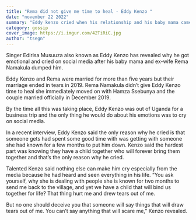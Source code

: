 ```yaml
---
title: "Rema did not give me time to heal - Eddy Kenzo "
date: "november 22 2022"
summary: "Eddy kenzo cried when his relationship and his baby mama came to un end and here is exactly why???.."
category: gossip
cover_image: https://i.imgur.com/42TiRiC.jpg
author: "tsegn"
---
```


Singer Edirisa Musuuza also known as Eddy Kenzo has revealed why he got emotional and cried on social media after his baby mama and ex-wife Rema Namakula dumped him.

<AdsComponent />

Eddy Kenzo and Rema were married for more than five years but their marriage ended in tears in 2019. Rema Namakula didn’t give Eddy Kenzo time to heal she immediately moved on with Hamza Ssebunya and the couple married officially in December 2019.

By the time all this was taking place, Eddy Kenzo was out of Uganda for a business trip and the only thing he would do about his emotions was to cry on social media.

In a recent interview, Eddy Kenzo said the only reason why he cried is that someone gets had spent some good time with was getting with someone she had known for a few months to put him down. Kenzo said the hardest part was knowing they have a child together who will forever bring them together and that’s the only reason why he cried.

<AdsComponent />

Talented Kenzo said nothing else can make him cry especially from the media because he had heard and seen everything in his life. “You ask yourself, why she is dealing with people she is known for two months to send me back to the village, and yet we have a child that will bind us together for life? That thing hurt me and drew tears out of me.

But no one should deceive you that someone will say things that will draw tears out of me. You can’t say anything that will scare me,” Kenzo revealed.
